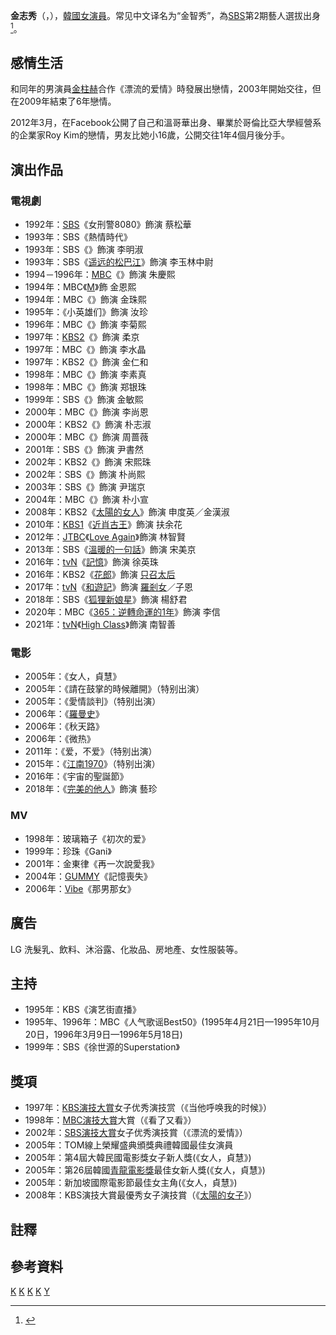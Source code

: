 {{藝人
| 姓名 = 金志秀
| 類型 = 女演員
| 圖片 = Kim Ji-soo (born Yang Sung-yoon on October 24, 1972) from acrofan.jpg
| 本名 = 楊成允（{{lang|ko|양성윤}}）
| 外文名 = {{lang|ko|김지수}}  
| 羅馬拼音 = Kim Ji Su
| 出生日期 = {{birth_date_and_age|1972|10|24}}
| 出生地點 = {{KOR}}[[江原道_(韓國)|江原道]][[旌善郡|旌善郡]]
| 語言 = [[韓語|韓語]]、[[英語|英語]]
| 教育程度 = [[慶熙大學|慶熙大學]]戲劇電影學系肄業
| 出道日期 = 1992年
| 經紀公司 = 
| module = {{Infobox name module
| hangul = {{linktext|김|지|수}}
| hanja = {{linktext|金|志|秀}}
}}
}}
'''金志秀'''{{NoteTag|在[[Namoo_Actors|Namoo Actors]]經紀約時期，官方微博公布之漢字名。}}（{{lang-ko|김지수}}，{{bd|1972年|10月24日|catIdx=K金}}），[[韓國|韓國]][[女演員|女演員]]。常见中文译名为“金智秀”，為[[SBS_(韓國)|SBS]]第2期藝人選拔出身<ref>{{cite news|url=https://newslibrary.naver.com/viewer/index.nhn?articleId=1992051200329112006&editNo=15&printCount=1&publishDate=1992-05-12&officeId=00032&pageNo=12&printNo=14402&publishType=00010|title=SBS「여형사특급」새로 선보여|publisher=[[京鄉新聞|京鄉新聞]]|author=吳光洙|date=1992-05-12|accessdate=2021-04-29|archive-date=2021-04-29|archive-url=https://web.archive.org/web/20210429161812/https://newslibrary.naver.com/viewer/index.nhn?articleId=1992051200329112006&editNo=15&printCount=1&publishDate=1992-05-12&officeId=00032&pageNo=12&printNo=14402&publishType=00010|dead-url=no}}</ref>。

== 感情生活 ==
和同年的男演員[[金柱赫|金柱赫]]合作《漂流的爱情》時發展出戀情，2003年開始交往，但在2009年結束了6年戀情。

2012年3月，在Facebook公開了自己和溫哥華出身、畢業於哥倫比亞大學經營系的企業家Roy Kim的戀情，男友比她小16歲，公開交往1年4個月後分手。

== 演出作品 ==
=== 電視劇 ===
*1992年：[[SBS_(韓國)|SBS]]《女刑警8080》飾演 蔡松華
*1993年：SBS《熱情時代》
*1993年：SBS《{{lk|親愛的其他人|친애하는 기타 여러분}}》飾演 李明淑
*1993年：SBS《[[遥远的松巴江|遥远的松巴江]]》飾演 李玉林中尉
*1994－1996年：[[文化廣播公司|MBC]]《{{lk|綜合醫院 (電視劇)|종합병원 (드라마)|綜合醫院}}》飾演 朱慶熙
*1994年：MBC《[[M_(電視劇)|M]]》飾 金恩熙
*1994年：MBC《{{lk|最後的戀人|마지막 연인}}》飾演 金珠熙
*1995年：{{lk|OCN Movies|OCN Movies|HBS}}《小英雄们》飾演 汝珍
*1996年：MBC《{{lk|同期間|동기간}}》飾演 李菊熙
*1997年：[[KBS第2頻道|KBS2]]《{{lk|我心中的天使|내 안의 천사}}》飾演 柔京
*1997年：MBC《{{lk|山 (電視劇)|산 (드라마)|山}}》飾演 李水晶
*1997年：KBS2《{{lk|當他呼喚我的時候|그대 나를 부를 때}}》飾演 金仁和
*1998年：MBC《{{lk|愛情 (1998年電視劇)|사랑 (1998년 드라마)|愛情}}》飾演 李素真
*1998年：MBC《{{lk|看了又看|보고 또 보고}}》飾演 郑银珠
*1999年：SBS《{{lk|甜蜜新娘|달콤한 신부}}》飾演 金敏熙
*2000年：MBC《{{lk|壞朋友|나쁜 친구들}}》飾演 李尚恩
*2000年：KBS2《{{lk|陽光滿懷|태양은 가득히 (2000년 드라마)}}》飾演 朴志淑
*2000年：MBC《{{lk|白痴王子|온달 왕자들}}》飾演 周蔷薇
*2001年：SBS《{{link-ko|神話 (韓國電視劇)|신화 (드라마)|神話}}》飾演 尹書然
*2002年：KBS2《{{lk|獵陽|햇빛 사냥 (2002년 드라마)}}》飾演 宋熙珠
*2002年：SBS《{{lk|漂流的愛情|흐르는 강물처럼 (드라마)}}》飾演 朴尚熙
*2003年：SBS《{{lk|初戀 (2003年電視劇)|첫사랑 (2003년 드라마)|初戀}}》飾演 尹瑞京
*2004年：MBC《{{lk|英雄時代 (電視劇)|영웅시대 (2004년 드라마)|英雄時代}}》飾演 朴小宣
*2008年：KBS2《[[太陽的女人|太陽的女人]]》飾演 申度英／金漢淑
*2010年：[[KBS第1頻道|KBS1]]《[[近肖古王_(电视剧)|近肖古王]]》飾演 扶余花
*2012年：[[JTBC|JTBC]]《[[Love_Again_(韓國電視劇)|Love Again]]》飾演 林智賢
*2013年：SBS《[[溫暖的一句話|溫暖的一句話]]》飾演 宋美京
*2016年：[[tvN|tvN]]《[[記憶_(電視劇)|記憶]]》飾演 徐英珠
*2016年：KBS2《[[花郎_(電視劇)|花郎]]》飾演 [[息道夫人|只召太后]]
*2017年：[[tvN|tvN]]《[[和遊記|和遊記]]》飾演 [[鐵扇公主|羅剎女]]／子恩
*2018年：SBS《[[狐狸新娘星|狐狸新娘星]]》飾演 楊舒君
*2020年：MBC《[[365：逆轉命運的1年|365：逆轉命運的1年]]》飾演 李信
*2021年：[[tvN|tvN]]《[[High_Class_(電視劇)|High Class]]》飾演 南智善

=== 電影 ===
*2005年：《女人，貞慧》
*2005年：《請在鼓掌的時候離開》（特别出演）
*2005年：《愛情談判》（特别出演）
*2006年：《[[羅曼史_(2006年電影)|羅曼史]]》
*2006年：《秋天路》
*2006年：《微热》
*2011年：《爱，不爱》（特别出演）
*2015年：《[[江南1970|江南1970]]》（特别出演）
*2016年：《宇宙的聖誕節》
*2018年：《[[完美的他人|完美的他人]]》飾演 藝珍

=== MV ===
*1998年：玻璃箱子《初次的爱》
*1999年：珍珠《Gani》
*2001年：金東律《再一次說愛我》
*2004年：[[GUMMY|GUMMY]]《記憶喪失》
*2006年：[[Vibe|Vibe]]《那男那女》

== 廣告 ==
LG 洗髮乳、飲料、沐浴露、化妝品、房地產、女性服裝等。

== 主持 ==
* 1995年：KBS《演艺街直播》
* 1995年、1996年：MBC《人气歌谣Best50》(1995年4月21日—1995年10月20日，1996年3月9日—1996年5月18日)
* 1999年：SBS《徐世源的Superstation》

== 獎項 ==
*1997年：[[KBS演技大賞|KBS演技大賞]]女子优秀演技赏（《当他呼唤我的时候》）
*1998年：[[MBC演技大賞|MBC演技大賞]]大賞（《看了又看》）
*2002年：[[SBS演技大賞|SBS演技大賞]]女子优秀演技賞（《漂流的爱情》）
*2005年：TOM線上榮耀盛典頒獎典禮韓國最佳女演員
*2005年：第4屆大韓民國電影獎女子新人獎(《女人，貞慧》)
*2005年：第26屆韓國[[青龍電影獎|青龍電影獎]]最佳女新人獎(《女人，貞慧》)
*2005年：新加坡國際電影節最佳女主角(《女人，貞慧》)
*2008年：KBS演技大賞最優秀女子演技賞（《[[太陽的女子|太陽的女子]]》）

== 註釋 ==
{{notefoot}}

== 參考資料 ==
{{reflist}}

{{青龍電影獎最佳女新人}}
{{MBC演技大賞大賞得主}}
[[Category:韓國電視女演員|K]]
[[Category:韓國電影女演員|K]]
[[Category:慶熙大學校友|K]]
[[Category:江原道出身人物|K]]
[[Category:楊姓|Y]]